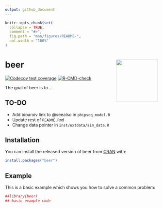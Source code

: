 ```yaml
---
output: github_document
---
```


<!-- README.md is generated from README.Rmd. Please edit that file -->

```r
knitr::opts_chunk$set(
  collapse = TRUE,
  comment = "#>",
  fig.path = "man/figures/README-",
  out.width = "100%"
)
```

# beer <img src='man/figures/logo.png' align="right" height="138" />

<!-- badges: start -->
[![Codecov test coverage](https://codecov.io/gh/athchen/beer/branch/master/graph/badge.svg)](https://codecov.io/gh/athchen/beer?branch=master)
[![R-CMD-check](https://github.com/athchen/beer/workflows/R-CMD-check/badge.svg)](https://github.com/athchen/beer/actions)
<!-- badges: end -->

The goal of beer is to ...

## TO-DO

* Add bioarxiv link to @seealso in `phipseq_model.R`
* Update rest of `README.Rmd`
* Change data pointer in `inst/extdata/sim_data.R`

## Installation

You can install the released version of beer from [CRAN](https://CRAN.R-project.org) with:

``` r
install.packages("beer")
```

## Example

This is a basic example which shows you how to solve a common problem:

```r
##library(beer)
## basic example code
```

